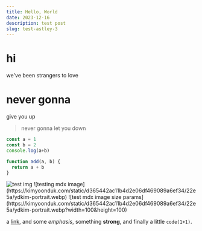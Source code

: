 ```yaml
---
title: Hello, World
date: 2023-12-16
description: test post
slug: test-astley-3
---
```


# hi

we've been strangers to love

# never gonna

give you up

> never gonna let you down

```js
const a = 1
const b = 2
console.log(a+b)

function add(a, b) {
  return a + b
}

```


<img src="https://kimyoonduk.com/static/d365442ac11b4d2e06df469089a6ef34/22e5a/ydkim-portrait.webp" alt="test img"/>
![testing mdx image](https://kimyoonduk.com/static/d365442ac11b4d2e06df469089a6ef34/22e5a/ydkim-portrait.webp)
![test mdx image size params](https://kimyoonduk.com/static/d365442ac11b4d2e06df469089a6ef34/22e5a/ydkim-portrait.webp?width=100&height=100)

a [link](https://kimyoonduk.com), and some *emphasis*, something **strong**, and finally a little `code(1+1)`.

